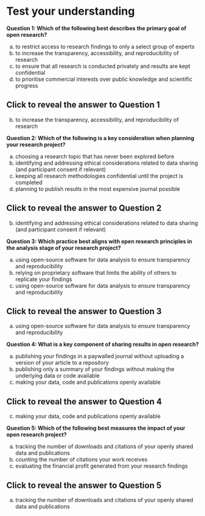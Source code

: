 # Test your understanding {#sec-quiz}

**Question 1: Which of the following best describes the primary goal of open research?**

a)  to restrict access to research findings to only a select group of experts
b)  to increase the transparency, accessibility, and reproducibility of research
c)  to ensure that all research is conducted privately and results are kept confidential
d)  to prioritise commercial interests over public knowledge and scientific progress

::: {.callout-caution collapse="true"}
## Click to reveal the answer to Question 1

b)  to increase the transparency, accessibility, and reproducibility of research
:::

**Question 2: Which of the following is a key consideration when planning your research project?**

a)  choosing a research topic that has never been explored before
b)  identifying and addressing ethical considerations related to data sharing (and participant consent if relevant)
c)  keeping all research methodologies confidential until the project is completed
d)  planning to publish results in the most expensive journal possible

::: {.callout-caution collapse="true"}
## Click to reveal the answer to Question 2

b)  identifying and addressing ethical considerations related to data sharing (and participant consent if relevant)
:::

**Question 3: Which practice best aligns with open research principles in the analysis stage of your research project?**

a)  using open-source software for data analysis to ensure transparency and reproducibility
b)  relying on proprietary software that limits the ability of others to replicate your findings
c)  using open-source software for data analysis to ensure transparency and reproducibility

::: {.callout-caution collapse="true"}
## Click to reveal the answer to Question 3

a)  using open-source software for data analysis to ensure transparency and reproducibility
:::

**Question 4: What is a key component of sharing results in open research?**

a)  publishing your findings in a paywalled journal without uploading a version of your article to a repository
b)  publishing only a summary of your findings without making the underlying data or code available
c)  making your data, code and publications openly available

::: {.callout-caution collapse="true"}
## Click to reveal the answer to Question 4

c)  making your data, code and publications openly available
:::

**Question 5: Which of the following best measures the impact of your open research project?**

a)  tracking the number of downloads and citations of your openly shared data and publications
b)  counting the number of citations your work receives
c)  evaluating the financial profit generated from your research findings

::: {.callout-caution collapse="true"}
## Click to reveal the answer to Question 5

a)  tracking the number of downloads and citations of your openly shared data and publications
:::

